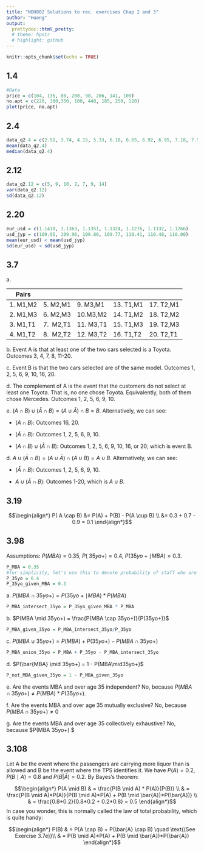```yaml
---
title: "NDH802 Solutions to rec. exercises Chap 2 and 3"
author: "Huong"
output: 
  prettydoc::html_pretty:
  # theme: hpstr
  # highlight: github
---
```


```r
knitr::opts_chunk$set(echo = TRUE)
```

## 1.4

```r
#Data
price = c(104, 135, 80, 200, 98, 206, 141, 109)
no.apt = c(220, 380,350, 100, 440, 185, 250, 120)
plot(price, no.apt)
```

## 2.4

```r
data_q2.4 = c(2.51, 3.74, 4.15, 5.33, 6.18, 6.65, 6.92, 6.95, 7.18, 7.54)
mean(data_q2.4)
median(data_q2.4)
```

## 2.12

```r
data_q2.12 = c(5, 9, 10, 2, 7, 9, 14)
var(data_q2.12)
sd(data_q2.12)
```

## 2.20

```r
eur_usd = c(1.1410, 1.1363, 1.1351, 1.1324, 1.1276, 1.1332, 1.1266)
usd_jyp = c(109.95, 109.96, 109.80, 109.77, 110.41, 110.48, 110.00)
mean(eur_usd) < mean(usd_jyp)
sd(eur_usd) < sd(usd_jyp)
```

## 3.7

a\.

| Pairs     |           |            |            |            |
|-----------|-----------|------------|------------|------------|
| 1\. M1,M2 | 5\. M2,M1 | 9\. M3,M1  | 13\. T1,M1 | 17\. T2,M1 |
| 2\. M1,M3 | 6\. M2,M3 | 10.M3,M2   | 14\. T1,M2 | 18\. T2,M2 |
| 3\. M1,T1 | 7.  M2,T1 | 11\. M3,T1 | 15\. T1,M3 | 19\. T2,M3 |
| 4\. M1,T2 | 8.  M2,T2 | 12\. M3,T2 | 16\. T1,T2 | 20\. T2,T1 |

b\. Event A is that at least one of the two cars selected is a Toyota. Outcomes 3, 4, 7, 8, 11-20.

c\. Event B is that the two cars selected are of the same model. Outcomes 1, 2, 5, 6, 9, 10, 16, 20.

d\. The complement of A is the event that the customers do not select at least one Toyota. That is, no one chose Toyota. Equivalently, both of them chose Mercedes. Outcomes 1, 2, 5, 6, 9, 10.

e\. $(A \cap B) \cup (\bar{A} \cap B) = (A \cup \bar{A}) \cap B = B$. Alternatively, we can see:

-   $(A \cap B)$: Outcomes 16, 20.

-   $(\bar{A} \cap B)$: Outcomes 1, 2, 5, 6, 9, 10.

-   $(A \cap B) \cup (\bar{A} \cap B)$: Outcomes 1, 2, 5, 6, 9, 10, 16, or 20; which is event B.

d\. $A \cup (\bar{A} \cap B) = (A \cup \bar{A}) \cap (A \cup B) = A \cup B$. Alternatively, we can see:

-   $(\bar{A} \cap B)$: Outcomes 1, 2, 5, 6, 9, 10.

-   $A \cup (\bar{A} \cap B)$: Outcomes 1-20, which is $A \cup B$.

## 3.19

$$\begin{align*}
P( A \cap B) &= P(A) + P(B) - P(A \cup B) \\ &= 0.3 + 0.7 - 0.9 = 0.1
\end{align*}$$

## 3.98

Assumptions: $P(MBA) = 0.35$, $P(\>35 yo+) = 0.4$, $P(35yo+ \mid MBA) = 0.3$.

```r
P_MBA = 0.35
#for simplicity, let's use this to denote probability of staff who are older than 35
P_35yo = 0.4 
P_35yo_given_MBA = 0.3
```

a\. $P(MBA \cap 35yo+) = P(35yo+ \mid MBA) * P(MBA)$

```r
P_MBA_intersect_35yo = P_35yo_given_MBA * P_MBA
```

b\. $P(MBA \mid 35yo+) = \frac{P(MBA \cap 35yo+)}{P(35yo+)}$

```r
P_MBA_given_35yo = P_MBA_intersect_35yo/P_35yo
```

c\. $P(MBA \cup 35yo+) = P(MBA) + P(35yo+) - P(MBA\cap35yo+)$

```r
P_MBA_union_35yo = P_MBA + P_35yo - P_MBA_intersect_35yo
```

d\. $P(\bar{MBA} \mid 35yo+) = 1 - P(MBA\mid35yo+)$

```r
P_not_MBA_given_35yo = 1 - P_MBA_given_35yo
```

e\. Are the events MBA and over age 35 independent? No, because $P(MBA\cap35yo+) \ne P(MBA)*P(35yo+)$.

f\. Are the events MBA and over age 35 mutually exclusive? No, because $P(MBA\cap35yo+) \ne 0$

g\. Are the events MBA and over age 35 collectively exhaustive? No, because $P(MBA \cup 35yo+) \$

## 3.108

Let A be the event where the passengers are carrying more liquor than is allowed and B be the event where the TPS identifies it. We have $P(A) = 0.2, P(B \mid A) = 0.8$ and $P(B|\bar{A}) = 0.2$. By Bayes's theorem:

$$\begin{align*}
P(A \mid B)
& = \frac{P(B \mid A) * P(A)}{P(B)} \\
& = \frac{P(B \mid A)*P(A)}{P(B \mid A)*P(A) + P(B \mid \bar{A})*P(\bar{A})} \\
& = \frac{0.8*0.2}{0.8*0.2 + 0.2*0.8} = 0.5
\end{align*}$$ In case you wonder, this is normally called the law of total probability, which is quite handy:

$$\begin{align*}
P(B) & = P(A \cap B) + P(\bar{A} \cap B) \quad \text{(See Exercise 3.7e)}\\
& = P(B \mid A)*P(A) + P(B \mid \bar{A})*P(\bar{A})
\end{align*}$$
